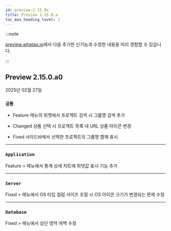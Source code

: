 ```yaml
---
id: preview-2_15_0x
title: Preview 2.15.0.a
toc_max_heading_level: 2
---
```


<head>
<meta name="robots" content="noindex, nofollow"/>
</head>

:::note

[preview.whatap.io](https://preview.whatap.io)에서 다음 추가한 신기능과 수정한 내용을 미리 경험할 수 있습니다. 

:::

## Preview 2.15.0.a0

2025년 02월 27일

<div class='indentTab'>

### `공통`

- <Status priority='1'>Feature</Status> <Cmdname sid="side_flexboard" className="uitext" /> 메뉴의 위젯에서 프로젝트 검색 시 그룹명 검색 추가

- <Status priority='1'>Changed</Status> 상품 선택 시 프로젝트 목록 내 URL 상품 아이콘 변경

- <Status priority='0'>Fixed</Status> 사이드바에서 선택한 프로젝트의 그룹명 함께 표시

---

### `Application`

<Status priority='1'>Feature</Status> <Cmdname sid="side_statistics" className="uitext" /> &gt; <Cmdname sid="side_tx" className="uitext" /> 메뉴에서 통계 상세 차트에 최댓값 표시 기능 추가

---

### `Server`

<Status priority='0'>Fixed</Status> <Cmdname sid="side_serverList" className="uitext" /> &gt; <Cmdname sid="side_serverInventory" className="uitext" /> 메뉴에서 OS 타입 컬럼 사이즈 조절 시 OS 아이콘 크기가 변경되는 문제 수정

---

### `Database`

<Status priority='0'>Fixed</Status> <Cmdname sid="side_dashboard" className="uitext" /> &gt; <Cmdname sid="side_multiInstance" className="uitext" /> 메뉴에서 상단 영역 여백 수정 


</div>